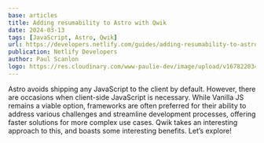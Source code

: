 ```yaml
---
base: articles
title: Adding resumability to Astro with Qwik
date: 2024-03-13
tags: [JavaScript, Astro, Qwik]
url: https://developers.netlify.com/guides/adding-resumability-to-astro-with-qwik/
publication: Netlify Developers
author: Paul Scanlon
logo: https://res.cloudinary.com/www-paulie-dev/image/upload/v1678220344/paulie.dev/Logos/netlify-logo_joepbr.png
---
```


Astro avoids shipping any JavaScript to the client by default. However, there are occasions when client-side JavaScript is necessary. While Vanilla JS remains a viable option, frameworks are often preferred for their ability to address various challenges and streamline development processes, offering faster solutions for more complex use cases. Qwik takes an interesting approach to this, and boasts some interesting benefits. Let’s explore!

